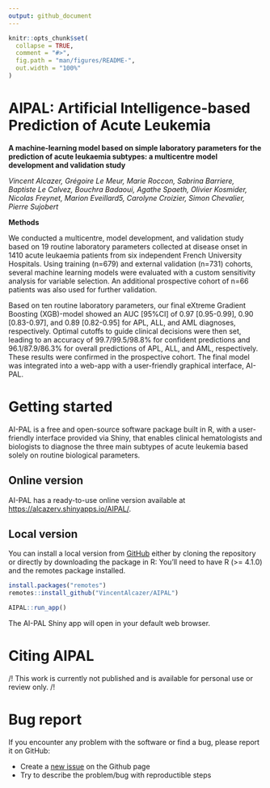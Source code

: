 ```yaml
---
output: github_document
---
```


<!-- README.md is generated from README.Rmd. Please edit that file -->

```r
knitr::opts_chunk$set(
  collapse = TRUE,
  comment = "#>",
  fig.path = "man/figures/README-",
  out.width = "100%"
)
```

# AIPAL: Artificial Intelligence-based Prediction of Acute Leukemia

**A machine-learning model based on simple laboratory parameters for the prediction of acute leukaemia subtypes: a multicentre model development and validation study**

*Vincent Alcazer, Grégoire Le Meur, Marie Roccon, Sabrina Barriere, Baptiste Le Calvez, Bouchra Badaoui, Agathe Spaeth, Olivier Kosmider, Nicolas Freynet, Marion Eveillard5, Carolyne Croizier, Simon Chevalier, Pierre Sujobert*

**Methods**

We conducted a multicentre, model development, and validation study based on 19 routine laboratory parameters collected at disease onset in 1410 acute leukaemia patients from six independent French University Hospitals. Using training (n=679) and external validation (n=731) cohorts, several machine learning models were evaluated with a custom sensitivity analysis for variable selection. An additional prospective cohort of n=66 patients was also used for further validation. 

Based on ten routine laboratory parameters, our final eXtreme Gradient Boosting (XGB)-model showed an AUC [95%CI] of 0.97 [0.95-0.99], 0.90 [0.83-0.97], and 0.89 [0.82-0.95] for APL, ALL, and AML diagnoses, respectively. Optimal cutoffs to guide clinical decisions were then set, leading to an accuracy of 99.7/99.5/98.8% for confident predictions and 96.1/87.9/86.3% for overall predictions of APL, ALL, and AML, respectively. These results were confirmed in the prospective cohort. The final model was integrated into a web-app with a user-friendly graphical interface, AI-PAL.


# Getting started

AI-PAL is a free and open-source software package built in R, with a user-friendly interface provided via Shiny, that enables clinical hematologists and biologists to diagnose the three main subtypes of acute leukemia based solely on routine biological parameters.


## Online version 

AI-PAL has a ready-to-use online version available at [https://alcazerv.shinyapps.io/AIPAL/](https://alcazerv.shinyapps.io/AIPAL/).

## Local version

You can install a local version from [GitHub](https://github.com/VincentAlcazer/AIPAL) either by cloning the repository or directly by downloading the package in R:
You'll need to have R (>= 4.1.0) and the remotes package installed.

```r

install.packages("remotes")
remotes::install_github("VincentAlcazer/AIPAL")

AIPAL::run_app()
```

The AI-PAL Shiny app will open in your default web browser.


# Citing AIPAL

/!\ This work is currently not published and is available for personal use or review only. /!\ 

# Bug report

If you encounter any problem with the software or find a bug, please report it on GitHub:

- Create a [new issue](https://github.com/VincentAlcazer/AIPAL/issues) on the Github page
- Try to describe the problem/bug with reproductible steps

